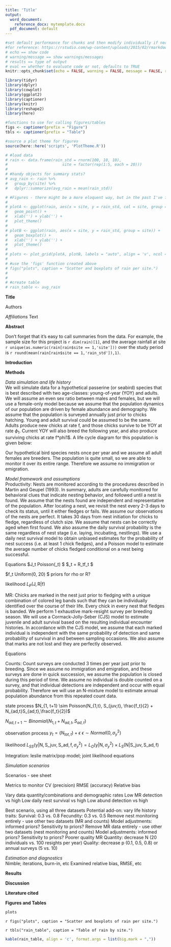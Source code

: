 ```yaml
---
title: 'Title'
output:
  word_document:
    reference_docx: mytemplate.docx
  pdf_document: default
---
```


```r

#set default performance for chunks and then modify individually if necessary
#for reference: https://rstudio.com/wp-content/uploads/2015/02/rmarkdown-cheatsheet.pdf
# echo == show code
# warning/message == show warnings/messages
# results == type of output
# eval == whether to evaluate code or not, defaults to TRUE
knitr::opts_chunk$set(echo = FALSE, warning = FALSE, message = FALSE, results = 'asis', fig.width = 4, fig.height = 3.5)
```

```r

library(tidyr)
library(dplyr)
library(cowplot)
library(ggplot2)
library(captioner)
library(knitr)
library(reshape2)
library(here)

#functions to use for calling figures/tables
figs <- captioner(prefix = "Figure")
tbls <- captioner(prefix = "Table")

#source a plot theme for figures
source(here::here('scripts', 'PlotTheme.R'))

```


```r

# #load data
# rain <- data.frame(rain_std = rnorm(100, 10, 10), 
#                        site = factor(rep(1:5, each = 20)))
# 
# #handy objects for summary stats?
# avg_rain <- rain %>%
#   group_by(site) %>%
#   dplyr::summarize(avg_rain = mean(rain_std))


```

```r

# #Figures - there might be a more eloquent way, but in the past I've found you have to create objects above (figures and tables) so you can reference them in-text and then call them below where you actually want them to appear in the document
# 
# plotA <- ggplot(rain, aes(x = site, y = rain_std, col = site, group = site)) +
#   geom_point() +
#   xlab('') + ylab('') +
#   plot_theme()
# 
# plotB <- ggplot(rain, aes(x = site, y = rain_std, group = site)) +
#   geom_boxplot() +
#   xlab('') + ylab('') +
#   plot_theme()
# 
# plots <- plot_grid(plotA, plotB, labels = "auto", align = 'v', ncol = 1, hjust = 0, label_size = 10)
# 
# #use the 'figs' function created above
# figs("plots", caption = "Scatter and boxplots of rain per site.")
# 
# 
# #create table
# rain_table <- avg_rain


```



**Title**

Authors

*Affiliations*
Text

**Abstract**  

Don't forget that it's easy to call summaries from the data. For example, the sample size for this project is `r dim(rain)[1]`, and the average rainfall at site `r unique(as.numeric(rain[rain$site == 1,'site']))` over the study period is `r round(mean(rain[rain$site == 1,'rain_std']),1)`.
<!-- AJW: make comments like this -->


**Introduction**  



**Methods**   

*Data simulation and life history*  
We will simulate data for a hypothetical passerine (or seabird) species that is best described with two age-classes: young-of-year (YOY) and adults. We will assume an even sex ratio between males and females, but we will use a female-only model because we assume that the population dynamics of our population are driven by female abundance and demography. We assume that the population is surveyed annually just prior to chicks hatching. Young and adult survival could be assumed to be the same. Adults produce new chicks at rate f, and those chicks survive to be YOY at rate $\phi_1$. Current YOY will also breed the following year, and also produce surviving chicks at rate f*phi1$. A life cycle diagram for this population is given below:



Our hypothetical bird species nests once per year and we assume all adult females are breeders. The population is quite small, so we are able to monitor it over its entire range. Therefore we assume no immigration or emigration. 

*Model framework and assumptions*  
Productivity: Nests are monitored according to the procedures described in Martin and Geupel (1993). In summary, adults are carefully monitored for behavioral clues that indicate nesting behavior, and followed until a nest is found. We assume that the nests found are independent and representative of the population. After locating a nest, we revisit the nest every 2-3 days to check its status, until it either fledges or fails. We assume our observations of the nests are perfect. It takes 30 days from nest initiation for chicks to fledge, regardless of clutch size. We assume that nests can be correctly aged when first found. We also assume the daily survival probability is the same regardless of nest stage (i.e. laying, incubating, nestlings). We use a daily nest survival model to obtain unbiased estimates for the probability of nest success (i.e. at least 1 chick fledges), and a Poisson model to estimate the average number of chicks fledged conditional on a nest being successful.

Equations
$J_t \sim Poisson(\rho_t) $
$\rho_t = R_tf_t $

$f_t \sim Uniform(0, 20) $
priors for rho or R?

likelihood
$L_P(\text{J}, \text{R}|\text{f})$


MR: Chicks are marked in the nest just prior to fledging with a unique combination of colored leg bands such that they can be individually identified over the course of their life. Every chick in every nest that fledges is banded. We perform 1 exhaustive mark-resight survey per breeding season. We will use a Cormack-Jolly-Seber (CJS) model to estimate juvenile and adult survival based on the resulting individual encounter histories. In accordance with the CJS model, we assume that each marked individual is independent with the same probability of detection and same probability of survival in and between sampling occasions. We also assume that marks are not lost and they are perfectly observed.

Equations

Counts: Count surveys are conducted 3 times per year just prior to breeding. Since we assume no immigration and emigration, and these surveys are done in quick succession, we assume the population is closed during this period of time. We assume no individual is double counted on a survey, and that individual detections are independent and occur with equal probability. Therefore we will use an N-mixture model to estimate annual population abundance from this repeated count data.

state process
$N_{1, t+1} \sim Poisson(N_{1,t}, S_{juv,t}, \frac{f_t}{2} + N_{ad,t}S_{ad,t},\frac{f_t}{2})$

$N_{ad,t+1} \sim Binomial(N_{1,t} + N_{ad,t}, S_{ad,t})$

observation process
$y_t = (N_{tot, t}) + \epsilon$
$\epsilon \sim Normal(0, \sigma^2_y)$

likelihood
$L_{SS}(\text{y}|\text{N}, \text{S_juv}, \text{S_ad}, \text{f}, \sigma^2_y) = L_O(\text{y}|\text{N},\sigma^2_y) \times L_S(\text{N}|\text{S_juv}, \text{S_ad}, \text{f})$

Integration: leslie matrix/pop model; joint likelihood equations

*Simulation scenarios* 

Scenarios - see sheet

Metrics to monitor
CV (precision)
RMSE (accuracy)
Relative bias

Vary data quantity/combinations and demographic rates
Low MR detection vs high
Low daily nest survival vs high
Low abund detection vs high

Best scenario, using all three datasets
Potential add-on: vary life history traits:
Survival: 0.3 vs. 0.8
Fecundity: 0.3 vs. 0.5
Remove nest monitoring entirely - use other two datasets (MR and counts)
Model adjustments: informed priors? 
Sensitivity to priors?
Remove MR data entirely - use other two datasets (nest monitoring and counts)
Model adjustments: informed priors?
Sensitivity to priors?
Poorer quality MR
Quantity: decrease N (20 individuals vs. 100 resights per year)
Quality: decrease p (0.1, 0.5, 0.8) or annual surveys (5 vs. 10)

*Estimation and diagnostics*  
Nimble; iterations, burn-in, etc
Examined relative bias, RMSE, etc



**Results**  

**Discussion**  


\newpage


**Literature cited**  

 
\newpage

**Figures and Tables**  

```r

plots

```

`r figs("plots", caption = "Scatter and boxplots of rain per site.")`


\newpage

`r tbls("rain_table", caption = "Table of rain by site.")`
```r

kable(rain_table, align = 'c', format.args = list(big.mark = ","))

```

